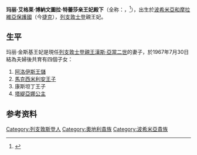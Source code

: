 {{Infobox royalty|consort=yes
| name        = 玛丽·金斯基女伯爵
| image       = Marie Kinsky von Wchinitz und Tettau.jpg
| succession  = 列支敦斯登親王妃
| reign       = 1989年11月13日-2021年8月21日（{{age in years and days|1989|11|13|2021|8|21|age=no}}）
| spouse      = {{marriage|[[漢斯·亞當二世|漢斯·亞當二世]]|1967}}
| issue       = [[阿洛伊斯王储_(列支敦士登)|阿洛伊斯王儲]]<br>[[列支敦斯登的馬克西米利安|馬克西米利安王子]]<br>康斯坦丁王子<br>塔緹亞娜公主
| full name   = Marie Aglaë Bonaventura Theresia
| father      = 費迪南德·金斯基伯爵
| mother      = 亨麗埃特女伯爵
| house       = [[列支敦斯登王朝|列支敦斯登王朝]]
| birth_date  = {{Birth date|1940|4|14}}
| birth_place = {{flag|Protectorate of Bohemia and Moravia}}[[布拉格|布拉格]]
| death_date = {{death date|2021|8|21}}（{{age in years|1940|4|14|2021|8|21}}歲）
| death_place ={{flag|Switzerland}}[[格拉布斯|格拉布斯]] 
| burial_date = 2021年8月28日
| burial_place =[[瓦杜茲主教座堂|瓦杜茲主教座堂]] 
}}

'''玛丽·艾格莱·博納文圖拉·特蕾莎亲王妃殿下'''（全称：{{lang|de|Fürstin Marie Aglaë Bonaventura Theresia von und zu Liechtenstein}}，{{bd|1940年|4月14日|2021年|8月21日|catIdx=Marie}}<ref>{{cite web|title=Fürstin Marie von und zu Liechtenstein gestorben|url=https://orf.at/stories/3225739/|accessdate=2021-08-21|date=2021-08-21|website=orf.at|archive-date=2021-08-21|archive-url=https://web.archive.org/web/20210821205317/https://orf.at/stories/3225739/|dead-url=no}}</ref>），出生於[[波希米亞和摩拉維亞保護國|波希米亞和摩拉維亞保護國]]（今[[捷克|捷克]]），[[列支敦士登|列支敦士登]]親王妃。

== 生平 ==
玛丽·金斯基王妃是現任[[列支敦士登|列支敦士登]][[王爵|親王]][[漢斯·亞當二世|漢斯·亞當二世]]的妻子，於1967年7月30日結為夫婦後共育有四個子女：
# [[阿洛伊斯王储_(列支敦士登)|阿洛伊斯王儲]]
# [[列支敦斯登的馬克西米利安|馬克西米利安王子]]
# 康斯坦丁王子
# [[列支敦斯登的塔緹亞娜|塔緹亞娜公主]]

==参考资料==
{{reflist}}

{{Authority control}}
{{DEFAULTSORT:Marie, Princess of Liechtenstein}}
[[Category:列支敦斯登人|Category:列支敦斯登人]]
[[Category:奧地利貴族|Category:奧地利貴族]]
[[Category:波希米亞貴族|Category:波希米亞貴族]]